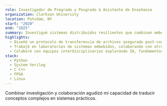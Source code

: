 ```yaml
---
role: Investigador de Pregrado y Posgrado & Asistente de Enseñanza
organization: Clarkson University
location: Potsdam, NY
start: "2020"
end: "2025"
summary: Investigué sistemas distribuidos resilientes que combinan embebidos, software, electrónica, blockchain y criptografía post-cuántica mientras construía proyectos y colaboraba con otros estudiantes.
highlights:
  - Diseñé un protocolo de transferencia de archivos asegurado post-cuántico con auditabilidad blockchain para mi tesis de maestría (ver <a href="https://arxiv.org/html/2504.07938v1" target="_blank" rel="noopener noreferrer">arXiv:2504.07938</a>).
  - Trabajé en laboratorios de sistemas embebidos, colaborando con otros estudiantes y profesores en proyectos usando FPGA, Microcontroladores, PCBs personalizados e impresoras 3D.
  - Colaboré con equipos interdisciplinarios explorando IA, fundamentos cuánticos y despliegues de computación confiable.
stack:
  - Python
  - System Verilog
  - C C++
  - FPGA
  - Linux
---
```

Combinar investigación y colaboración agudizó mi capacidad de traducir conceptos complejos en sistemas prácticos.
